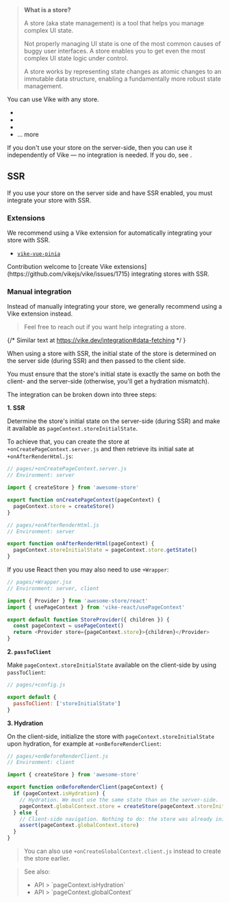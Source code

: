 
> **What is a store?**
>
> A store (aka state management) is a tool that helps you manage complex UI state.
>
> Not properly managing UI state is one of the most common causes of buggy user interfaces. A store enables you to get even the most complex UI state logic under control.
>
> A store works by representing state changes as atomic changes to an immutable data structure, enabling a fundamentally more robust state management.

You can use Vike with any store.
- <Link href="/redux" />
- <Link href="/pinia" />
- <Link href="/vuex" />
- <Link href="/tools#stores">... more</Link>

If you don't use your store on the server-side, then you can use it independently of Vike — no integration is needed. If you do, see <Link href="#ssr" />.

## SSR

If you use your store on the server side and have <Link href="/ssr">SSR enabled</Link>, you must integrate your store with SSR.

### Extensions

We recommend using a <Link href="/extensions">Vike extension</Link> for automatically integrating your store with SSR.

- [`vike-vue-pinia`](https://github.com/vikejs/vike-vue/tree/main/packages/vike-vue-pinia)

<Contribution>
Contribution welcome to [create Vike extensions](https://github.com/vikejs/vike/issues/1715) integrating stores with SSR.
</Contribution>

### Manual integration

<Advanced>
  Instead of manually integrating your store, we generally recommend <Link href="#extensions">using a Vike extension</Link> instead.
</Advanced>

> <Link href="/faq#how-can-i-reach-out-for-help">Feel free to reach out</Link> if you want help integrating a store.

{/* Similar text at https://vike.dev/integration#data-fetching */ }

When using a store with SSR, the initial state of the store is determined on the server side (during SSR) and then passed to the client side.

You must ensure that the store's initial state is exactly the same on both the client- and the server-side (otherwise, you'll get a <Link href="/hydration-mismatch">hydration mismatch</Link>).

The integration can be broken down into three steps:

**1. SSR**

Determine the store's initial state on the server-side (during SSR) and <Link href="/pageContext#custom">make it available as `pageContext.storeInitialState`</Link>.

To achieve that, you can create the store at <Link href="/onCreatePageContext">`+onCreatePageContext.server.js`</Link>  and then retrieve its initial sate at <Link href="/onAfterRenderHtml">`+onAfterRenderHtml.js`</Link>:
```js
// pages/+onCreatePageContext.server.js
// Environment: server

import { createStore } from 'awesome-store'

export function onCreatePageContext(pageContext) {
  pageContext.store = createStore()
}
```
```js
// pages/+onAfterRenderHtml.js
// Environment: server

export function onAfterRenderHtml(pageContext) {
  pageContext.storeInitialState = pageContext.store.getState()
}
```
If you use React then you may also need to use <Link href="/Wrapper">`+Wrapper`</Link>:
```js
// pages/+Wrapper.jsx
// Environment: server, client

import { Provider } from 'awesome-store/react'
import { usePageContext } from 'vike-react/usePageContext'

export default function StoreProvider({ children }) {
  const pageContext = usePageContext()
  return <Provider store={pageContext.store}>{children}</Provider>
}
```

**2. `passToClient`**

Make `pageContext.storeInitialState` available on the client-side by using <Link href="/passToClient">`passToClient`</Link>:
 ```js
 // pages/+config.js

 export default {
   passToClient: ['storeInitialState']
 }
 ```

**3. Hydration**

On the client-side, initialize the store with `pageContext.storeInitialState` upon hydration, for example at <Link href="/onBeforeRenderClient">`+onBeforeRenderClient`</Link>:
```js
// pages/+onBeforeRenderClient.js
// Environment: client

import { createStore } from 'awesome-store'

export function onBeforeRenderClient(pageContext) {
  if (pageContext.isHydration) {
    // Hydration. We must use the same state than on the server-side.
    pageContext.globalContext.store = createStore(pageContext.storeInitialState)
  } else {
    // Client-side navigation. Nothing to do: the store was already initialized at hydration.
    assert(pageContext.globalContext.store)
  }
}
```

> You can also use <Link href="/onCreateGlobalContext">`+onCreateGlobalContext.client.js`</Link> instead to create the store earlier.

> See also:
> - <Link href="/pageContext#isHydration">API > `pageContext.isHydration`</Link>
> - <Link href="/pageContext#globalContext">API > `pageContext.globalContext`</Link>
